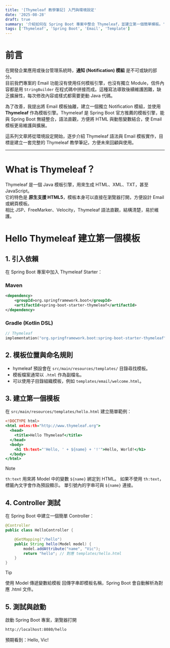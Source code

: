 ```yaml
---
title: '[Thymeleaf 教學筆記] 入門與環境設定'
date: '2025-08-28'
draft: true
summary: '介紹如何在 Spring Boot 專案中整合 Thymeleaf，並建立第一個簡單模板。'
tags: ['Thymeleaf', 'Spring Boot', 'Email', 'Template']
---
```


# 前言

在開發企業應用或後台管理系統時，**通知 (Notification) 模組** 是不可或缺的部分。  
目前我們專案的 Email 功能沒有使用任何模板引擎，也沒有獨立 Module，信件內容都是用 `StringBuilder` 在程式碼中拼接而成。這種寫法導致後續維護困難，缺乏擴展性，每次修改內容或樣式都需要更動 Java 代碼。

為了改善，我提出將 Email 模板抽離，建立一個獨立 Notification 模組，並使用 **Thymeleaf** 作為模板引擎。Thymeleaf 是 Spring Boot 官方推薦的模板引擎，能與 Spring Boot 無縫整合，語法直觀，方便將 HTML 與動態變數結合，使 Email 模板更易維護與擴展。

這系列文章將從環境設定開始，逐步介紹 Thymeleaf 語法與 Email 模板實作，目標是建立一套完整的 Thymeleaf 教學筆記，方便未來回顧與使用。

---

# What is Thymeleaf？

Thymeleaf 是一個 Java 模板引擎，用來生成 HTML、XML、TXT，甚至 JavaScript。  
它的特色是 **原生支援 HTML5**，模板本身可以直接在瀏覽器打開，方便設計 Email 或網頁模板。  
相比 JSP、FreeMarker、Velocity，Thymeleaf 語法直觀，結構清楚，易於維護。

# Hello Thymeleaf 建立第一個模板

## 1. 引入依賴

在 Spring Boot 專案中加入 Thymeleaf Starter：

### Maven
```xml:pom.xml
<dependency>
    <groupId>org.springframework.boot</groupId>
    <artifactId>spring-boot-starter-thymeleaf</artifactId>
</dependency>
```
### Gradle (Kotlin DSL)
```kotlin:build.gradle.kts
// Thymeleaf
implementation("org.springframework.boot:spring-boot-starter-thymeleaf")
```

## 2. 模板位置與命名規則

- hymeleaf 預設會在 `src/main/resources/templates/` 目錄尋找模板。
- 模板檔案通常以 `.html` 作為副檔名。
- 可以使用子目錄組織模板，例如 `templates/email/welcome.html`。

## 3. 建立第一個模板
在 `src/main/resources/templates/hello.html` 建立簡單範例：

```html:hello.html
<!DOCTYPE html>
<html xmlns:th="http://www.thymeleaf.org">
  <head>
    <title>Hello Thymeleaf</title>
  </head>
  <body>
    <h1 th:text="'Hello, ' + ${name} + '!'">Hello, World!</h1>
  </body>
</html>
```

> [!NOTE]
> `th:text` 用來將 Model 中的變數 `${name}` 綁定到 HTML。
> 如果不使用 `th:text`，標籤內文字會作為預設顯示。
> 單引號內的字串可與 `${name}` 連接。

## 4. Controller 測試

在 Spring Boot 中建立一個簡單 Controller：

```java:HelloController.java
@Controller
public class HelloController {

    @GetMapping("/hello")
    public String hello(Model model) {
        model.addAttribute("name", "Vic");
        return "hello"; // 對應 templates/hello.html
    }
}
```
> [!TIP]
> 使用 Model 傳遞變數給模板
> 回傳字串即模板名稱，Spring Boot 會自動解析為對應 .html 文件。

## 5. 測試與啟動

啟動 Spring Boot 專案，瀏覽器打開

```bash
http://localhost:8080/hello
```

預期看到：Hello, Vic!
